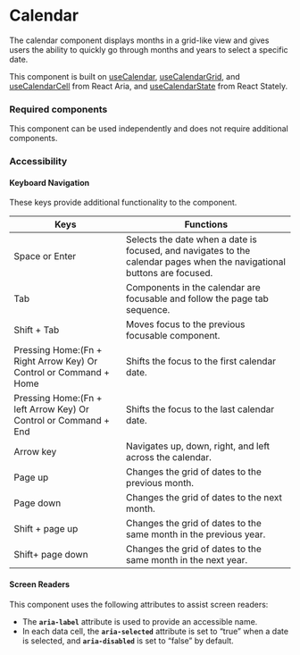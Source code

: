 <Meta title="Components/Calendar/Calendar" />

# Calendar

The calendar component displays months in a grid-like view and gives users the ability to quickly go through months and years to select a specific date.

This component is built on [useCalendar](https://react-spectrum.adobe.com/react-aria/useCalendar.html#usecalendar-1), [useCalendarGrid](https://react-spectrum.adobe.com/react-aria/useCalendar.html#usecalendargrid), and 
[useCalendarCell](https://react-spectrum.adobe.com/react-aria/useCalendar.html#usecalendarcell) from React Aria, and [useCalendarState](https://react-spectrum.adobe.com/react-stately/useCalendarState.html) from React Stately.

### Required components 

This component can be used independently and does not require additional components. 

### Accessibility

#### Keyboard Navigation

These keys provide additional functionality to the component.

| Keys | Functions |
| ---- | --------- |
| Space or Enter | Selects the date when a date is focused, and navigates to the calendar pages when the navigational buttons are focused. |
| Tab | Components in the calendar are focusable and follow the page tab sequence. |
| Shift + Tab | Moves focus to the previous focusable component. |
| Pressing Home:(Fn + Right Arrow Key) Or Control or Command + Home | Shifts the focus to the first calendar date. |
| Pressing Home:(Fn + left Arrow Key) Or Control or Command + End | Shifts the focus to the last calendar date. |
| Arrow key | Navigates up, down, right, and left across the calendar. |
| Page up | Changes the grid of dates to the previous month. |
| Page down | Changes the grid of dates to the next month. |
| Shift + page up | Changes the grid of dates to the same month in the previous year. |
| Shift+ page down | Changes the grid of dates to the same month in the next year. |

#### Screen Readers

This component uses the following attributes to assist screen readers:
- The **`aria-label`** attribute is used to provide an accessible name.
- In each data cell, the **`aria-selected`** attribute is set to “true” when a date is selected, and **`aria-disabled`** is set to “false” by default.